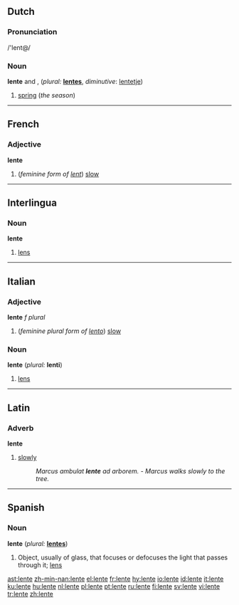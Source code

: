 ==Dutch==

===Pronunciation===
/'lent@/

===Noun===
'''lente''' {{m}} and {{f}}, (''plural:'' '''[[lentes]]''', ''diminutive'': [[lentetje]])

# [[spring]] (''the season'')

----

==French==

===Adjective===
'''lente''' {{f}}

# (''feminine form of [[lent#French|lent]]'') [[slow]]

----

==Interlingua==

===Noun===
'''lente'''

# [[lens]]

----

==Italian==

===Adjective===
'''lente''' ''f plural''

# (''feminine plural form of [[lento#Italian|lento]]'') [[slow]]

===Noun===
'''lente''' {{f}} (''plural:'' '''lenti''')

# [[lens]]

----

==Latin==

===Adverb===
'''lente'''

# [[slowly]]
#:''Marcus ambulat '''lente''' ad arborem.'' - ''Marcus walks slowly to the tree.''

----

==Spanish==

===Noun===
'''lente''' {{f}} (''plural:'' '''[[lentes]]''')

# Object, usually of glass, that focuses or defocuses the light that passes through it; [[lens]]

[[ast:lente]]
[[zh-min-nan:lente]]
[[el:lente]]
[[fr:lente]]
[[hy:lente]]
[[io:lente]]
[[id:lente]]
[[it:lente]]
[[ku:lente]]
[[hu:lente]]
[[nl:lente]]
[[pl:lente]]
[[pt:lente]]
[[ru:lente]]
[[fi:lente]]
[[sv:lente]]
[[vi:lente]]
[[tr:lente]]
[[zh:lente]]